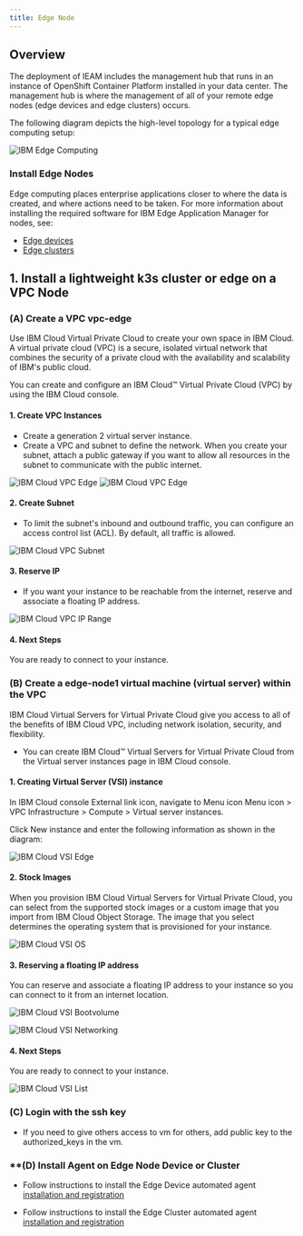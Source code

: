 ```yaml
---
title: Edge Node 
---
```



<PageDescription>

</PageDescription>

## **Overview**

The deployment of IEAM includes the management hub that runs in an instance of OpenShift Container Platform installed in your data center. The management hub is where the management of all of your remote edge nodes (edge devices and edge clusters) occurs.

The following diagram depicts the high-level topology for a typical edge computing setup:

![IBM Edge Computing](images/Edge.png)

### **Install Edge Nodes**

Edge computing places enterprise applications closer to where the data is created, and where actions need to be taken. For more information about installing the required software for IBM Edge Application Manager for nodes, see:

- [Edge devices](https://www.ibm.com/support/knowledgecenter/SSFKVV_4.2/installing/edge_devices.html)
- [Edge clusters](https://www.ibm.com/support/knowledgecenter/SSFKVV_4.2/installing/edge_clusters.html)

## **1.  Install a lightweight k3s cluster or edge on a VPC Node**

### **(A) Create a VPC vpc-edge**

Use IBM Cloud Virtual Private Cloud to create your own space in IBM Cloud. A virtual private cloud (VPC) is a secure, isolated virtual network that combines the security of a private cloud with the availability and scalability of IBM's public cloud.

You can create and configure an IBM Cloud™ Virtual Private Cloud (VPC) by using the IBM Cloud console.

#### **1. Create VPC Instances**

- Create a generation 2 virtual server instance. 
- Create a VPC and subnet to define the network. When you create your subnet, attach a public gateway if you want to allow all resources in the subnet to communicate with the public internet.

![IBM Cloud VPC Edge](images/vpc.png?raw=true)
![IBM Cloud VPC Edge](images/vpclocation.png?raw=true)

#### **2. Create Subnet**

- To limit the subnet's inbound and outbound traffic, you can configure an access control list (ACL). By default, all traffic is allowed.


![IBM Cloud VPC Subnet](images/vpcsubnet.png?raw=true)

#### **3. Reserve IP**

- If you want your instance to be reachable from the internet, reserve and associate a floating IP address.

![IBM Cloud VPC IP Range](images/vpcip.png?raw=true)

#### **4. Next Steps**

You are ready to connect to your instance. 

### **(B) Create a edge-node1 virtual machine (virtual server) within the VPC**

IBM Cloud Virtual Servers for Virtual Private Cloud give you access to all of the benefits of IBM Cloud VPC, including network isolation, security, and flexibility.

- You can create IBM Cloud™ Virtual Servers for Virtual Private Cloud from the Virtual server instances page in IBM Cloud console.

#### **1. Creating Virtual Server (VSI) instance**

In IBM Cloud console External link icon, navigate to Menu icon Menu icon > VPC Infrastructure > Compute > Virtual server instances.

Click New instance and enter the following information as shown in the diagram:

![IBM Cloud VSI Edge](images/vsi.png?raw=true)

#### **2. Stock Images**

When you provision IBM Cloud Virtual Servers for Virtual Private Cloud, you can select from the supported stock images or a custom image that you import from IBM Cloud Object Storage. The image that you select determines the operating system that is provisioned for your instance. 

![IBM Cloud VSI OS](images/vsios.png?raw=true)

#### **3. Reserving a floating IP address**

You can reserve and associate a floating IP address to your instance so you can connect to it from an internet location.

![IBM Cloud VSI Bootvolume](images/vsibootvolume.png)

![IBM Cloud VSI Networking](images/vsinetworking.png)

#### **4. Next Steps**

You are ready to connect to your instance. 

![IBM Cloud VSI List](images/vsilist.png)

### **(C) Login with the ssh key**

- If you need to give others access to vm for others, add public key to the authorized_keys in the vm.

### **(D) Install Agent on Edge Node Device or Cluster

- Follow instructions to install the Edge Device automated agent [installation and registration](https://www.ibm.com/support/knowledgecenter/SSFKVV_4.2/installing/automated_install.html)

- Follow instructions to install the Edge Cluster automated agent [installation and registration](https://www.ibm.com/support/knowledgecenter/SSFKVV_4.2/installing/edge_cluster_agent.html)


